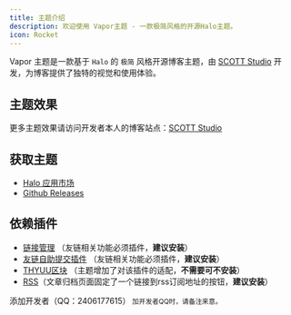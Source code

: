 ```yaml
---
title: 主题介绍
description: 欢迎使用 Vapor主题 - 一款极简风格的开源Halo主题。
icon: Rocket
---
```


Vapor 主题是一款基于 `Halo` 的 `极简` 风格开源博客主题，由 [SCOTT Studio](https://blog.scott-studio.cn) 开发，为博客提供了独特的视觉和使用体验。

## 主题效果

更多主题效果请访问开发者本人的博客站点：[SCOTT Studio](https://halo.scott-studio.cn)

## 获取主题

- [Halo 应用市场](https://www.halo.run/store/apps/app-ot0zaok6)
- [Github Releases](https://github.com/iscottt/halo-theme-vapor/tags)

## 依赖插件

- [链接管理](https://www.halo.run/store/apps/app-hfbQg) （友链相关功能必须插件，**建议安装**）
- [友链自助提交插件](https://www.halo.run/store/apps/app-glejqzwk) （友链相关功能必须插件，**建议安装**）
- [THYUU区块](https://www.halo.run/store/apps/app-lKYuv) （主题增加了对该插件的适配，**不需要可不安装**）
- [RSS](https://www.halo.run/store/apps/app-KhIVw)（文章归档页面固定了一个链接到rss订阅地址的按钮，**建议安装**）

<Callout title="交流">
  添加开发者（QQ：2406177615）<small> 加开发者QQ时，请备注来意。</small>
</Callout>
